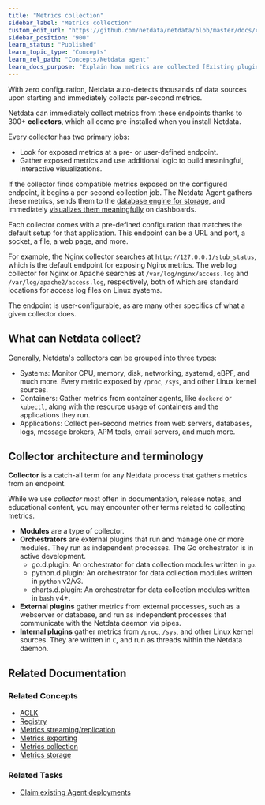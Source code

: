 ```yaml
---
title: "Metrics collection"
sidebar_label: "Metrics collection"
custom_edit_url: "https://github.com/netdata/netdata/blob/master/docs/concepts/netdata-agent/metrics-collection.md"
sidebar_position: "900"
learn_status: "Published"
learn_topic_type: "Concepts"
learn_rel_path: "Concepts/Netdata agent"
learn_docs_purpose: "Explain how metrics are collected [Existing plugins, Custom plugins (plugins.d protocol, for C, Go, Java, Node.js, Python, etc), Statsd]. Auto detection"
---
```


With zero configuration, Netdata auto-detects thousands of data sources upon starting and immediately collects
per-second metrics.

Netdata can immediately collect metrics from these endpoints thanks to 300+ **collectors**, which all come pre-installed
when you install Netdata.

Every collector has two primary jobs:

-   Look for exposed metrics at a pre- or user-defined endpoint.
-   Gather exposed metrics and use additional logic to build meaningful, interactive visualizations.

If the collector finds compatible metrics exposed on the configured endpoint, it begins a per-second collection job. The
Netdata Agent gathers these metrics, sends them to the [database engine for
storage](/docs/nightly/concepts/netdata-agent/metrics-storage), and immediately [visualizes them
meaningfully](/docs/nightly/concepts/visualizations/from-raw-metrics-to-visualization) on dashboards.

Each collector comes with a pre-defined configuration that matches the default setup for that application. This endpoint
can be a URL and port, a socket, a file, a web page, and more.

For example, the Nginx collector searches
at `http://127.0.0.1/stub_status`, which is the default endpoint for exposing Nginx metrics. The web log collector for
Nginx or Apache searches at
`/var/log/nginx/access.log` and `/var/log/apache2/access.log`, respectively, both of which are standard locations for
access log files on Linux systems.

The endpoint is user-configurable, as are many other specifics of what a given collector does.

## What can Netdata collect?

<!--To quickly find your answer, see our [list of supported collectors](/collectors/COLLECTORS.md).-->

Generally, Netdata's collectors can be grouped into three types:

-   Systems: Monitor CPU, memory, disk, networking, systemd, eBPF, and much more.
    Every metric exposed by `/proc`, `/sys`, and other Linux kernel sources.
-   Containers: Gather metrics from container agents, like `dockerd` or `kubectl`,
    along with the resource usage of containers and the applications they run.
-   Applications: Collect per-second metrics from web servers, databases, logs,
    message brokers, APM tools, email servers, and much more.

## Collector architecture and terminology

**Collector** is a catch-all term for any Netdata process that gathers metrics from an endpoint. 

While we use _collector_ most often in documentation, release notes, and educational content, you may encounter other
terms related to collecting metrics.

-   **Modules** are a type of collector.
-   **Orchestrators** are external plugins that run and manage one or more modules. They run as independent processes.
    The Go orchestrator is in active development.
    -   go.d.plugin: An orchestrator for data
        collection modules written in `go`.
    -   python.d.plugin: An orchestrator for data collection modules written in
        `python` v2/v3.
    -   charts.d.plugin: An orchestrator for data collection modules written in
        `bash` v4+.
-   **External plugins** gather metrics from external processes, such as a webserver or database, and run as independent
    processes that communicate with the Netdata daemon via pipes.
-   **Internal plugins** gather metrics from `/proc`, `/sys`, and other Linux kernel sources. They are written in `C`,
    and run as threads within the Netdata daemon.

## Related Documentation

### Related Concepts

- [ACLK](https://github.com/netdata/netdata/blob/master/docs/concepts/netdata-agent/aclk.md)
- [Registry](/docs/nightly/concepts/netdata-agent/registry)
- [Metrics streaming/replication](/docs/nightly/concepts/netdata-agent/metrics-streaming-replication)
- [Metrics exporting](/docs/nightly/concepts/netdata-agent/metrics-exporting)
- [Metrics collection](/docs/nightly/concepts/netdata-agent/metrics-collection)
- [Metrics storage](/docs/nightly/concepts/netdata-agent/metrics-storage)

### Related Tasks

- [Claim existing Agent deployments](/docs/nightly/setup/claim-existing-agent-to-cloud)
